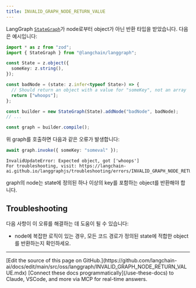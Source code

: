 ```yaml
---
title: INVALID_GRAPH_NODE_RETURN_VALUE
---
```






LangGraph [`StateGraph`](https://langchain-ai.github.io/langgraph/reference/graphs/#langgraph.graph.state.StateGraph)가
node로부터 object가 아닌 반환 타입을 받았습니다. 다음은 예시입니다:

```typescript
import * as z from "zod";
import { StateGraph } from "@langchain/langgraph";

const State = z.object({
  someKey: z.string(),
});

const badNode = (state: z.infer<typeof State>) => {
  // Should return an object with a value for "someKey", not an array
  return ["whoops"];
};

const builder = new StateGraph(State).addNode("badNode", badNode);
// ...

const graph = builder.compile();
```

위 graph를 호출하면 다음과 같은 오류가 발생합니다:

```typescript
await graph.invoke({ someKey: "someval" });
```

```
InvalidUpdateError: Expected object, got ['whoops']
For troubleshooting, visit: https://langchain-ai.github.io/langgraphjs/troubleshooting/errors/INVALID_GRAPH_NODE_RETURN_VALUE
```

graph의 node는 state에 정의된 하나 이상의 key를 포함하는 object를 반환해야 합니다.


## Troubleshooting

다음 사항이 이 오류를 해결하는 데 도움이 될 수 있습니다:



* node에 복잡한 로직이 있는 경우, 모든 코드 경로가 정의된 state에 적합한 object를 반환하는지 확인하세요.

---

<Callout icon="pen-to-square" iconType="regular">
    [Edit the source of this page on GitHub.](https://github.com/langchain-ai/docs/edit/main/src/oss/langgraph/INVALID_GRAPH_NODE_RETURN_VALUE.mdx)
</Callout>
<Tip icon="terminal" iconType="regular">
    [Connect these docs programmatically](/use-these-docs) to Claude, VSCode, and more via MCP for    real-time answers.
</Tip>
